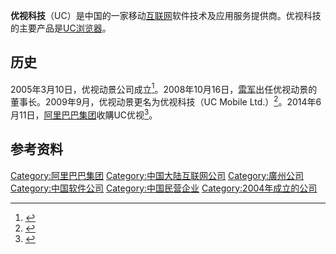 {{NoteTA
|1 = zh-cn:电脑; zh-tw:计算机;
|G1=IT
}}
{{Infobox Company
|company_name = 优视科技公司<br />UC Mobile Ltd.
|company_logo = UC COMPANY LOGO.gif
|company_type = [[有限公司|有限公司]]
|foundation = 2004年
|location = {{flagicon|CHN}} [[中国|中国]][[广州|广州]]
|key_people = [[梁捷|梁捷]]，创始人，<br />[[何小鹏|何小鹏]]，创始人
|industry= [[浏览器|浏览器]]
|sales =
|profit =
|asset =
|market_value = 
|num_employees = 
|products = [[UC浏览器|UC浏览器]]、UCmobile、UC桌面、UC影音、UC迅雷、来电通、UC用户中心
|revenue =  
|homepage = {{URL|http://www.uc.cn}}
}}

'''优视科技'''（UC）是中国的一家移动[[互联网|互联网]]软件技术及应用服务提供商。优视科技的主要产品是[[UC浏览器|UC浏览器]]。

== 历史 ==
2005年3月10日，优视动景公司成立<ref name="chuangyejia">{{Cite web |url=http://www.chuangyejia.com/norm.php?id=1049&PHPSESSID=ef707e38fb268e0bd595f177d66e3efb |title=UCWEB天使,第一步 |accessdate=2010-08-02 |archive-date=2011-01-01 |archive-url=https://web.archive.org/web/20110101191917/http://chuangyejia.com/norm.php?id=1049 |dead-url=no }}</ref>。2008年10月16日，[[雷军|雷军]]出任优视动景的董事长。2009年9月，优视动景更名为优视科技（UC Mobile Ltd.）<ref>{{Cite web |url=http://i-uc.net/read.php?201 |title=广州优视动景(UC浏览器)更名为UC优视科技有限公司 |accessdate=2010-07-29 |archive-date=2010-12-13 |archive-url=https://web.archive.org/web/20101213081707/http://i-uc.net/read.php?201 |dead-url=no }}</ref>。2014年6月11日，[[阿里巴巴集团|阿里巴巴集团]]收購UC优视<ref>{{Cite web |url=http://finance.sina.com/gb/economy/chinanews/20140610/23181052602.html |title=阿里巴巴全资合并UC优视 加速推进“云+端”战略 |access-date=2014-06-11 |archive-date=2020-12-17 |archive-url=https://web.archive.org/web/20201217161019/http://finance.sina.com/gb/economy/chinanews/20140610/23181052602.html |dead-url=no }}</ref>。

== 参考资料 ==
{{reflist}}

{{阿里巴巴集团}}
[[Category:阿里巴巴集团|Category:阿里巴巴集团]]
[[Category:中国大陆互联网公司|Category:中国大陆互联网公司]]
[[Category:廣州公司|Category:廣州公司]]
[[Category:中国软件公司|Category:中国软件公司]]
[[Category:中国民营企业|Category:中国民营企业]]
[[Category:2004年成立的公司|Category:2004年成立的公司]]
{{china-company-stub}}